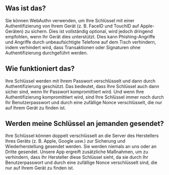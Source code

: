 ## Was ist das?

<div className="h-2"/>

Sie können WebAuthn verwenden, um Ihre Schlüssel mit einer Authentifizierung von Ihrem Gerät (z. B. FaceID und TouchID auf Apple-Geräten) zu sichern. Dies ist vollständig optional, wird jedoch dringend empfohlen, wenn Ihr Gerät dies unterstützt. Dies kann Phishing-Angriffe und Angriffe durch unbeaufsichtigte Telefone auf dem Tisch verhindern, indem verhindert wird, dass Transaktionen oder Signaturen ohne Authentifizierung durchgeführt werden.

<div className="h-4"/>

## Wie funktioniert das?

<div className="h-2"/>

Ihre Schlüssel werden mit Ihrem Passwort verschlüsselt und dann durch Authentifizierung geschützt. Das bedeutet, dass Ihre Schlüssel auch dann sicher sind, wenn Ihr Passwort kompromittiert wird. Und wenn Ihre Authentifizierung kompromittiert wird, sind Ihre Schlüssel immer noch durch Ihr Benutzerpasswort und durch eine zufällige Nonce verschlüsselt, die nur auf Ihrem Gerät zu finden ist.

<div className="h-4"/>

## Werden meine Schlüssel an jemanden gesendet?

<div className="h-2"/>

Ihre Schlüssel können doppelt verschlüsselt an die Server des Herstellers Ihres Geräts (z. B. Apple, Google usw.) zur Sicherung und Wiederherstellung gesendet werden. Sie werden niemals an uns oder an Dritte gesendet. Unsere App ergreift zusätzliche Maßnahmen, um zu verhindern, dass Ihr Hersteller diese Schlüssel sieht, da sie durch Ihr Benutzerpasswort und durch eine zufällige Nonce verschlüsselt sind, die nur auf Ihrem Gerät zu finden ist.

